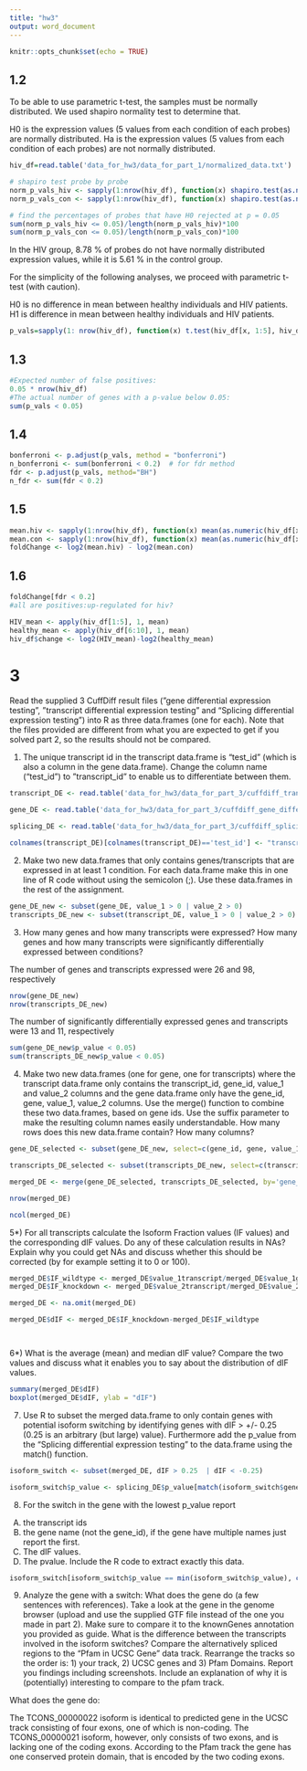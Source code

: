 ```yaml
---
title: "hw3"
output: word_document
---
```


```r
knitr::opts_chunk$set(echo = TRUE)
```

## 1.2

To be able to use parametric t-test, the samples must be normally distributed.
We used shapiro normality test to determine that. 

H0 is the expression values (5 values from each condition of each probes) are normally distributed.
Ha is the expression values (5 values from each condition of each probes) are not normally distributed.

```r
hiv_df=read.table('data_for_hw3/data_for_part_1/normalized_data.txt')

# shapiro test probe by probe
norm_p_vals_hiv <- sapply(1:nrow(hiv_df), function(x) shapiro.test(as.numeric(hiv_df[x, 1:5]))$p.value) 
norm_p_vals_con <- sapply(1:nrow(hiv_df), function(x) shapiro.test(as.numeric(hiv_df[x, 6:10]))$p.value) 

# find the percentages of probes that have H0 rejected at p = 0.05
sum(norm_p_vals_hiv <= 0.05)/length(norm_p_vals_hiv)*100
sum(norm_p_vals_con <= 0.05)/length(norm_p_vals_con)*100
```

In the HIV group, 8.78 % of probes do not have normally distributed expression values, while it is 5.61 % in the control group. 

For the simplicity of the following analyses, we proceed with parametric t-test (with caution).


H0 is no difference in mean between healthy individuals and HIV patients. 
H1 is difference in mean between healthy individuals and HIV patients. 

```r
p_vals=sapply(1: nrow(hiv_df), function(x) t.test(hiv_df[x, 1:5], hiv_df[x, 6:10])$p.value) 
```


## 1.3

```r
#Expected number of false positives:
0.05 * nrow(hiv_df) 
#The actual number of genes with a p-value below 0.05:
sum(p_vals < 0.05) 
```

## 1.4

```r
bonferroni <- p.adjust(p_vals, method = "bonferroni") 
n_bonferroni <- sum(bonferroni < 0.2)  # for fdr method  
fdr <- p.adjust(p_vals, method="BH")  
n_fdr <- sum(fdr < 0.2) 
```

## 1.5

```r
mean.hiv <- sapply(1:nrow(hiv_df), function(x) mean(as.numeric(hiv_df[x, 1:5]))) 
mean.con <- sapply(1:nrow(hiv_df), function(x) mean(as.numeric(hiv_df[x, 6:10]))) 
foldChange <- log2(mean.hiv) - log2(mean.con)   
```

## 1.6

```r
foldChange[fdr < 0.2]
#all are positives:up-regulated for hiv?

```

```r
HIV_mean <- apply(hiv_df[1:5], 1, mean)
healthy_mean <- apply(hiv_df[6:10], 1, mean)
hiv_df$change <- log2(HIV_mean)-log2(healthy_mean)

```

# 3

Read the supplied 3 CuffDiff result files (”gene differential expression testing”, ”transcript differential expression testing” and “Splicing differential expression testing”) into R as three data.frames (one for each). Note that the files provided are different from what you are expected to get if you solved part 2, so the results should not be compared. 

1) The unique transcript id in the transcript data.frame is “test_id” (which is also a column in the gene data.frame). Change the column name (“test_id”) to ”transcript_id” to enable us to differentiate between them.


```r
transcript_DE <- read.table('data_for_hw3/data_for_part_3/cuffdiff_transcript_differential_expression.txt', head=TRUE)

gene_DE <- read.table('data_for_hw3/data_for_part_3/cuffdiff_gene_differential_expression.txt', head=TRUE)

splicing_DE <- read.table('data_for_hw3/data_for_part_3/cuffdiff_splicing_differential_expression.txt', head=TRUE)

colnames(transcript_DE)[colnames(transcript_DE)=='test_id'] <- "transcript_id"
```

2) Make two new data.frames that only contains genes/transcripts that are expressed in at least 1 condition. For each data.frame make this in one line of R code without using the semicolon (;). Use these data.frames in the rest of the assignment.

```r
gene_DE_new <- subset(gene_DE, value_1 > 0 | value_2 > 0)
transcripts_DE_new <- subset(transcript_DE, value_1 > 0 | value_2 > 0)
```



3) How many genes and how many transcripts were expressed? How many genes and how many transcripts were significantly differentially expressed between conditions?

The number of genes and transcripts expressed were 26 and 98, respectively

```r
nrow(gene_DE_new)
nrow(transcripts_DE_new)
```

The number of significantly differentially expressed genes and transcripts were 13 and 11, respectively

```r
sum(gene_DE_new$p_value < 0.05)
sum(transcripts_DE_new$p_value < 0.05)
```

4) Make two new data.frames (one for gene, one for transcripts) where the transcript data.frame only contains the transcript_id, gene_id, value_1 and value_2 columns and the gene data.frame only have the gene_id, gene, value_1, value_2 columns. Use the merge() function to combine these two data.frames, based on gene ids. Use the suffix parameter to make the resulting column names easily understandable. How many rows does this new data.frame contain? How many columns?

```r
gene_DE_selected <- subset(gene_DE_new, select=c(gene_id, gene, value_1, value_2))

transcripts_DE_selected <- subset(transcripts_DE_new, select=c(transcript_id, gene_id, value_1, value_2))

merged_DE <- merge(gene_DE_selected, transcripts_DE_selected, by='gene_id', suffixes = c('gene', 'transcript'))

nrow(merged_DE)

ncol(merged_DE)

```

5*) For all transcripts calculate the Isoform Fraction values (IF values) and the corresponding dIF values. Do any of these calculation results in NAs? Explain why you could get NAs and discuss whether this should be corrected (by for example setting it to 0 or 100).

```r
merged_DE$IF_wildtype <- merged_DE$value_1transcript/merged_DE$value_1gene
merged_DE$IF_knockdown <- merged_DE$value_2transcript/merged_DE$value_2gene

merged_DE <- na.omit(merged_DE)

merged_DE$dIF <- merged_DE$IF_knockdown-merged_DE$IF_wildtype 




```

6*) What is the average (mean) and median dIF value? Compare the two values and discuss what it enables you to say about the distribution of dIF values.

```r
summary(merged_DE$dIF)
boxplot(merged_DE$dIF, ylab = "dIF")
```

7) Use R to subset the merged data.frame to only contain genes with potential isoform switching by identifying genes with dIF > +/- 0.25 (0.25 is an arbitrary (but large) value). Furthermore add the p_value from the “Splicing differential expression testing” to the data.frame using the match() function. 

```r
isoform_switch <- subset(merged_DE, dIF > 0.25  | dIF < -0.25)

isoform_switch$p_value <- splicing_DE$p_value[match(isoform_switch$gene_id, splicing_DE$gene_id)]
```

8) For the switch in the gene with the lowest p_value report 
A) the transcript ids 
B) the gene name (not the gene_id), if the gene have multiple names just report the first. 
C) The dIF values. 
D) The pvalue. Include the R code to extract exactly this data.

```r
isoform_switch[isoform_switch$p_value == min(isoform_switch$p_value), c('transcript_id', 'gene', 'dIF', 'p_value')]
```

9) Analyze the gene with a switch: What does the gene do (a few sentences with references). Take a look at the gene in the genome browser (upload and use the supplied GTF file instead of the one you made in part 2). Make sure to compare it to the knownGenes annotation you provided as guide. What is the difference between the transcripts involved in the isoform switches? Compare the alternatively spliced regions to the “Pfam in UCSC Gene” data track. Rearrange the tracks so the order is: 1) your track, 2) UCSC genes and 3) Pfam Domains. Report you findings including screenshots. Include an explanation of why it is (potentially) interesting to compare to the pfam track.

What does the gene do:

The TCONS_00000022 isoform is identical to predicted gene in the UCSC track consisting of four exons, one of which is non-coding. The TCONS_00000021 isoform, however, only consists of two exons, and is lacking one of the coding exons. According to the Pfam track the gene has one conserved protein domain, that is encoded by the two coding exons. 


